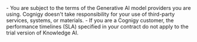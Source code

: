 <Note>
  - You are subject to the terms of the Generative AI model providers you are using. Cognigy doesn't take responsibility for your use of third-party services, systems, or materials.
  - If you are a Cognigy customer, the performance timelines (SLA) specified in your contract do not apply to the trial version of Knowledge AI.
</Note>